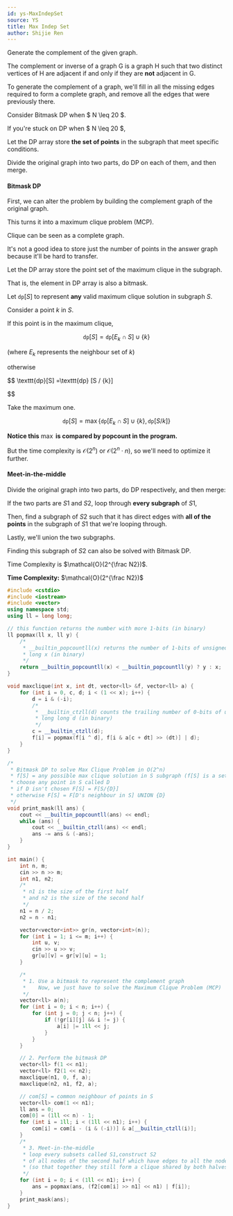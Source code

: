 ```yaml
---
id: ys-MaxIndepSet
source: YS
title: Max Indep Set
author: Shijie Ren
---
```


<Spoiler title="Hint 1">

Generate the complement of the given graph.

The complement or inverse of a graph G is a graph H
such that two distinct vertices of H are adjacent if and only if
they are **not** adjacent in G.

To generate the complement of a graph,
we'll fill in all the missing edges required to form a complete graph,
and remove all the edges that were previously there.

</Spoiler>

<Spoiler title="Hint 2">

Consider Bitmask DP when $ N \leq 20 $.

</Spoiler>

<Spoiler title="Hint 3">

If you're stuck on DP when $ N \leq 20 $,

Let the DP array store **the set of points** in the subgraph
that meet specific conditions.

</Spoiler>

<Spoiler title="Hint 4">

Divide the original graph into two parts, do DP on each of them, and then merge.

</Spoiler>

<Spoiler title="Explanation">

#### Bitmask DP

First, we can alter the problem
by building the complement graph of the original graph.

This turns it into a maximum clique problem (MCP).

Clique can be seen as a complete graph.

It's not a good idea to store just the number of points in the answer graph because it'll be hard to transfer.

Let the DP array store the point set of the maximum clique in
the subgraph.

That is, the element in DP array is also a bitmask.

Let $\texttt{dp}[S]$ to represent **any** valid maximum clique solution in
subgraph $S$.

Consider a point $k$ in $S$.

If this point is in the maximum clique,

$$
\texttt{dp}[S] = \texttt{dp}[E_k\cap S] \cup \{k\}
$$

(where $E_k$ represents the neighbour set of $k$)

otherwise

$$
\texttt{dp}[S] =\texttt{dp} [S / {k}]

$$

Take the maximum one.

$$
\texttt{dp}[S] = \max\{ \texttt{dp}[E_k\cap S] \cup \{k\} , \texttt{dp} [S / {k}] \}
$$

**Notice this** $\max$ **is compared by popcount in the program.**

But the time complexity is $\mathcal{O}(2 ^ n)$ or $\mathcal{O}(2 ^ n \cdot n)$,
so we'll need to optimize it further.

#### Meet-in-the-middle

Divide the original graph into two parts, do DP respectively, and then merge:

If the two parts are $S1$ and $S2$, loop through **every subgraph** of $S1$,

Then, find a subgraph of $S2$ such that it has direct edges with **all of the points** in the subgraph of $S1$ that we're looping through.

Lastly, we'll union the two subgraphs.

Finding this subgraph of $S2$ can also be solved with Bitmask DP.

Time Complexity is $\mathcal{O}(2^{\frac N2})$.
</Spoiler>

<Spoiler title="Implementation">

**Time Complexity:** $\mathcal{O}(2^{\frac N2})$

<LanguageSection>

<CPPSection>

```cpp
#include <cstdio>
#include <iostream>
#include <vector>
using namespace std;
using ll = long long;

// this function returns the number with more 1-bits (in binary)
ll popmax(ll x, ll y) {
	/*
	 * __builtin_popcountll(x) returns the number of 1-bits of unsigned long
	 * long x (in binary)
	 */
	return __builtin_popcountll(x) < __builtin_popcountll(y) ? y : x;
}

void maxclique(int x, int dt, vector<ll> &f, vector<ll> a) {
	for (int i = 0, c, d; i < (1 << x); i++) {
		d = i & (-i);
		/*
		 * __builtin_ctzll(d) counts the trailing number of 0-bits of unsigned
		 * long long d (in binary)
		 */
		c = __builtin_ctzll(d);
		f[i] = popmax(f[i ^ d], f[i & a[c + dt] >> (dt)] | d);
	}
}

/*
 * Bitmask DP to solve Max Clique Problem in O(2^n)
 * f[S] = any possible max clique solution in S subgraph (f[S] is a set)
 * choose any point in S called D
 * if D isn't chosen F[S] = F[S/{D}]
 * otherwise F[S] = F[D's neighbour in S] UNION {D}
 */
void print_mask(ll ans) {
	cout << __builtin_popcountll(ans) << endl;
	while (ans) {
		cout << __builtin_ctzll(ans) << endl;
		ans -= ans & (-ans);
	}
}

int main() {
	int n, m;
	cin >> n >> m;
	int n1, n2;
	/*
	 * n1 is the size of the first half
	 * and n2 is the size of the second half
	 */
	n1 = n / 2;
	n2 = n - n1;

	vector<vector<int>> gr(n, vector<int>(n));
	for (int i = 1; i <= m; i++) {
		int u, v;
		cin >> u >> v;
		gr[u][v] = gr[v][u] = 1;
	}

	/*
	 * 1. Use a bitmask to represent the complement graph
	 *    Now, we just have to solve the Maximum Clique Problem (MCP)
	 */
	vector<ll> a(n);
	for (int i = 0; i < n; i++) {
		for (int j = 0; j < n; j++) {
			if (!gr[i][j] && i != j) {
				a[i] |= 1ll << j;
			}
		}
	}

	// 2. Perform the bitmask DP
	vector<ll> f(1 << n1);
	vector<ll> f2(1 << n2);
	maxclique(n1, 0, f, a);
	maxclique(n2, n1, f2, a);

	// com[S] = common neighbour of points in S
	vector<ll> com(1 << n1);
	ll ans = 0;
	com[0] = (1ll << n) - 1;
	for (int i = 1ll; i < (1ll << n1); i++) {
		com[i] = com[i - (i & (-i))] & a[__builtin_ctzll(i)];
	}
	/*
	 * 3. Meet-in-the-middle
	 * loop every subsets called S1,construct S2
	 * of all nodes of the second half which have edges to all the nodes in S1
	 * (so that together they still form a clique shared by both halves)
	 */
	for (int i = 0; i < (1ll << n1); i++) {
		ans = popmax(ans, (f2[com[i] >> n1] << n1) | f[i]);
	}
	print_mask(ans);
}
```

</CPPSection>

</LanguageSection>

</Spoiler>
